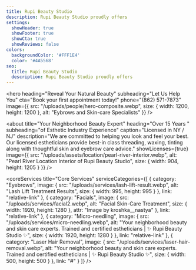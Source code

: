 ```yaml
---
title: Rupi Beauty Studio
description: Rupi Beauty Studio proudly offers
settings:
  showHeader: true
  showFooter: true
  showCta: true
  showReviews: false
colors:
  backgroundColor: '#FFF1E4'
  color: '#4A5568'
seo:
  title: Rupi Beauty Studio
  description: Rupi Beauty Studio proudly offers
---
```


<hero
  heading="Reveal Your Natural Beauty"
  subheading="Let Us Help You"
  cta="Book your first appointment today!"
  phone="(862) 571-7873"
  image={{
    src: "/uploads/people/hero-composite.webp",
    size: { width: 1200, height: 1200 },
    alt: "Eybrows and Skin-care Specialists"
  }}
/>

<about
  title="Your Neighborhood Beauty Expert"
  heading="Over 15 Years "
  subheading="of Esthetic Industry Experience"
  caption="Licensed in NY / NJ"
  description="We are committed to helping you look and feel your best. Our licensed estheticians provide best-in class threading, waxing, tinting along with thoughtful skin and eyebrow care advice."
  showLicenses={true}
  image={{
    src: "/uploads/assets/location/pearl-river-interior.webp",
    alt: "Pearl River Location Interior of Rupi Beauty Studio",
    size: { width: 904, height: 1205 }
  }}
/>

<locationCTA cta="Come Visit Us At Our Newest Location" />

<coreServices
  title="Core Services"
  serviceCategories={[
    {
      category: "Eyebrows",
      image: {
        src: "/uploads/services/lash-lift-result.webp",
        alt: "Lash Lift Treatment Results",
        size: { width: 995, height: 995 }
      },
      link: "relative-link"
    },
    {
      category: "Facials",
      image: {
        src: "/uploads/services/facial2.webp",
        alt: "Facial Skin-Care Treatment",
        size: { width: 1920, height: 1280 },
        attr: "Image by kroshka__nastya"
      },
      link: "relative-link"
    },
    {
      category: "Micro-needling",
      image: {
        src: "/uploads/services/micro-needling.webp",
        alt: "Your neighborhood beauty and skin care experts. Trained and certified estheticians | ✨ Rupi Beauty Studio ✨",
        size: { width: 1920, height: 1280 }
      },
      link: "relative-link"
    },
    {
      category: "Laser Hair Removal",
      image: {
        src: "/uploads/services/laser-hair-removal.webp",
        alt: "Your neighborhood beauty and skin care experts. Trained and certified estheticians | ✨ Rupi Beauty Studio ✨",
        size: { width: 500, height: 500 }
      },
      link: "#"
    }
  ]}
/>

<contact address="2A Franklin Ave" locality="Pearl River, NY 10965" phoneNumber="(862) 571-7873" />
